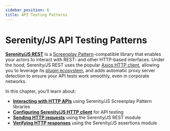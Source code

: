 ```yaml
---
sidebar_position: 6
title: API Testing Patterns
---
```


# Serenity/JS API Testing Patterns

[**Serenity/JS REST**](/api/rest) is a [Screenplay Pattern](/handbook/design/screenplay-pattern)-compatible library that enables your actors to interact with REST- and other
HTTP-based interfaces. Under the hood, Serenity/JS REST uses the popular [Axios HTTP client](https://github.com/axios/axios), allowing you to leverage its [plugin ecosystem](https://www.npmjs.com/search?q=keywords:axios),
and adds automatic proxy server detection to ensure your API tests work smoothly, even in corporate networks.

In this chapter, you'll learn about:
- [**Interacting with HTTP APIs**](/handbook/tutorials/your-first-api-scenario/) using Serenity/JS Screenplay Pattern libraries
- [**Configuring Serenity/JS HTTP client**](/handbook/api-testing/configuring-http-client/) for API testing
- [**Sending HTTP requests**](/handbook/api-testing/sending-requests/) using the Serenity/JS REST module
- [**Verifying HTTP responses**](/handbook/api-testing/verifying-responses/) using the Serenity/JS assertions module
